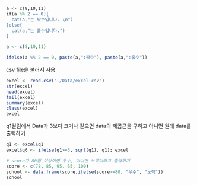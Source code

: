 ``` {y{r}
a <- c(8,10,11)
if(a %% 2 == 0){
  cat(a,"는 짝수입니다. \n")
}else{
  cat(a,"는 홀수입니다.")
}
```

```{r}
a <- c(8,10,11)

ifelse(a %% 2 == 0, paste(a,":짝수"), paste(a,":홀수"))

```

csv file을 불러서 사용

```{r}
excel <- read.csv("./Data/excel.csv")
str(excel)
head(excel)
tail(excel)
summary(excel)
class(excel)
excel
```

q1컬럼에서 Data가 3보다 크거나 같으면 data의 제곱근을 구하고 아니면 원래 data를 출력하기

```{r}
q1 <- excel$q1
excel$q6 <- ifelse(q1>=3, sqrt(q1), q1); excel
```

```{r}
# score가 80점 이상이면 우수, 아니면 노력이라고 출력하기
score <- c(78, 85, 95, 65, 100)
school <- data.frame(score,ifelse(score>=80, "우수", "노력"))
school
```
